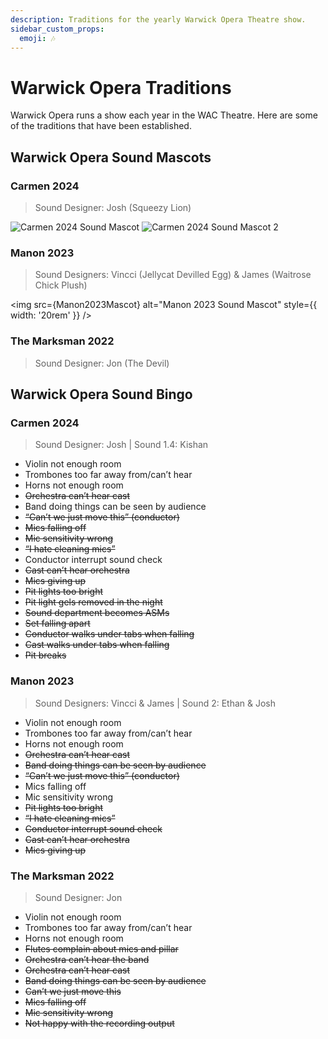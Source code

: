 ```yaml
---
description: Traditions for the yearly Warwick Opera Theatre show.
sidebar_custom_props:
  emoji: 🎶
---
```


# Warwick Opera Traditions

Warwick Opera runs a show each year in the WAC Theatre. Here are some of the traditions that have been established.

## Warwick Opera Sound Mascots
### Carmen 2024
> Sound Designer: Josh (Squeezy Lion)

<div className="flex gap-2 flex-wrap">
  <img src={Carmen2024Mascot} alt="Carmen 2024 Sound Mascot" style={{ width: '20rem' }} />
  <img src={Carmen2024Mascot2} alt="Carmen 2024 Sound Mascot 2" style={{ width: '20rem' }} />
</div>


### Manon 2023
> Sound Designers: Vincci (Jellycat Devilled Egg)  & James (Waitrose Chick Plush)

<img src={Manon2023Mascot} alt="Manon 2023 Sound Mascot" style={{ width: '20rem' }} />


### The Marksman 2022

> Sound Designer: Jon (The Devil)

## Warwick Opera Sound Bingo

### Carmen 2024
> Sound Designer: Josh | Sound 1.4: Kishan

* Violin not enough room
* Trombones too far away from/can’t hear
* Horns not enough room
* ~~Orchestra can’t hear cast~~
* Band doing things can be seen by audience
* ~~“Can’t we just move this” (conductor)~~
* ~~Mics falling off~~
* ~~Mic sensitivity wrong~~
* ~~“I hate cleaning mics”~~
* Conductor interrupt sound check
* ~~Cast can’t hear orchestra~~
* ~~Mics giving up~~
* ~~Pit lights too bright~~
* ~~Pit light gels removed in the night~~
* ~~Sound department becomes ASMs~~
* ~~Set falling apart~~
* ~~Conductor walks under tabs when falling~~
* ~~Cast walks under tabs when falling~~
* ~~Pit breaks~~

### Manon 2023
> Sound Designers: Vincci & James | Sound 2: Ethan & Josh

* Violin not enough room
* Trombones too far away from/can’t hear
* Horns not enough room
* ~~Orchestra can’t hear cast~~
* ~~Band doing things can be seen by audience~~
* ~~“Can’t we just move this” (conductor)~~
* Mics falling off
* Mic sensitivity wrong
* ~~Pit lights too bright~~
* ~~“I hate cleaning mics”~~
* ~~Conductor interrupt sound check~~
* ~~Cast can’t hear orchestra~~
* ~~Mics giving up~~

### The Marksman 2022
> Sound Designer: Jon

* Violin not enough room
* Trombones too far away from/can’t hear
* Horns not enough room
* ~~Flutes complain about mics and pillar~~
* ~~Orchestra can’t hear the band~~
* ~~Orchestra can’t hear cast~~
* ~~Band doing things can be seen by audience~~
* ~~Can’t we just move this~~
* ~~Mics falling off~~
* ~~Mic sensitivity wrong~~
* ~~Not happy with the recording output~~
